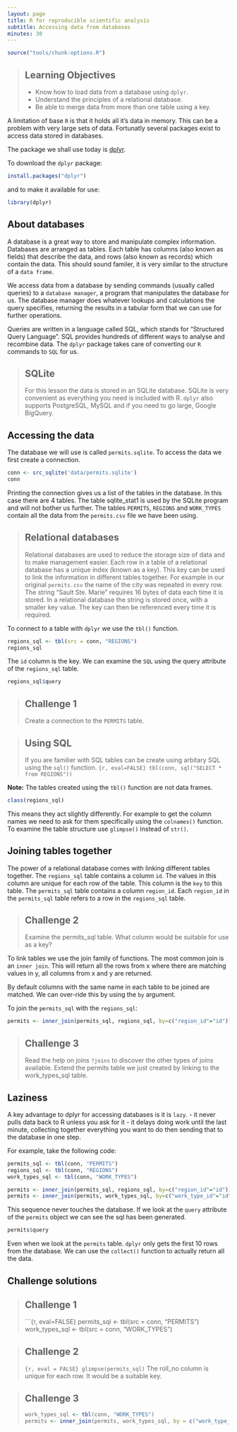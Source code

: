 ```yaml
---
layout: page
title: R for reproducible scientific analysis
subtitle: Accessing data from databases
minutes: 30
---
```


```r
source("tools/chunk-options.R")
```

> ## Learning Objectives {.objectives}
>
> - Know how to load data from a database using `dplyr`.
> - Understand the principles of a relational database.
> - Be able to merge data from more than one table using a key.
>

A limitation of base `R` is that it holds all it's data in memory. This can be a problem with very large sets of data. Fortunatly several packages exist to access data stored in databases.

The package we shall use today is [dplyr](https://cran.r-project.org/web/packages/dplyr/index.html).

To download the `dplyr` package:
```r
install.packages("dplyr")
```

and to make it available for use:
```r
library(dplyr)
```

## About databases

A database is a great way to store and manipulate complex information. Databases are arranged as tables. Each table has columns (also known as fields) that describe the data, and rows (also known as records) which contain the data. This should sound familer, it is very similar to the structure of a `data frame`.

We access data from a database by sending commands (usually called queries) to a `database manager`, a program that manipulates the database for us. The database manager does whatever lookups and calculations the query specifies, returning the results in a tabular form that we can use for further operations.

Queries are written in a language called SQL, which stands for "Structured Query Language". SQL  provides hundreds of different ways to analyse and recombine data. The `dplyr` package takes care of converting our `R` commands to `SQL` for us.

> ## SQLite {.callout}
> For this lesson the data is stored in an SQLite database. SQLite is very convenient as everything you need is included with R. `dplyr` also supports PostgreSQL, MySQL and if you need to go large, Google BigQuery.
>

## Accessing the data
The database we will use is called `permits.sqlite`. To access the data we first create a connection.

```r
conn <- src_sqlite('data/permits.sqlite')
conn
```

Printing the connection gives us a list of the tables in the database. In this case there are 4 tables. The table sqlite_stat1 is used by the SQLite program and will not bother us further. The tables `PERMITS`, `REGIONS` and `WORK_TYPES` contain all the data from the `permits.csv` file we have been using.

> ## Relational databases {.callout}
>
> Relational databases are used to reduce the storage size of data and to make management easier. Each row in a table of a relational database has a unique index (known as a key). This key can be used to link the information in different tables together. 
> For example in our original `permits.csv` the name of the city was repeated in every row. The string "Sault Ste. Marie" requires 16 bytes of data each time it is stored. In a relational database the string is stored once, with a smaller key value. The key can then be referenced every time it is required.
>

To connect to a table with `dplyr` we use the `tbl()` function.
```r
regions_sql <- tbl(src = conn, "REGIONS")
regions_sql
```

The `id` column is the key. We can examine the `SQL` using the query attribute of the `regions_sql` table.

```r
regions_sql$query
```

> ## Challenge 1 {.challenge}
>
> Create a connection to the `PERMITS` table.
>

> ## Using SQL {.callout}
> If you are familier with SQL tables can be create using arbitary SQL using the `sql()` function.
>```{r, eval=FALSE}
> tbl(conn, sql("SELECT * from REGIONS"))
> ```

**Note:** The tables created using the `tbl()` function are not data frames.
```r
class(regions_sql)
```

This means they act slightly differently. For example to get the column names we need to ask for them specifically using the `colnames()` function. To examine the table structure use `glimpse()` instead of `str()`.

## Joining tables together

The power of a relational database comes with linking different tables together. The `regions_sql` table contains a column `id`. The values in this column are unique for each row of the table. This column is the `key` to this table. The `permits_sql` table contains a column `region_id`. Each `region_id` in the `permits_sql` table refers to a row in the `regions_sql` table.

> ## Challenge 2 {.callout}
> Examine the permits_sql table. What column would be suitable for use as a key?
>

To link tables we use the join family of functions. The most common join is an `inner join`. This will return all the rows from x where there are matching values in y, all columns from x and y are returned.

By default columns with the same name in each table to be joined are matched. We can over-ride this by using the `by` argument.

To join the `permits_sql` with the `regions_sql`:
```r
permits <- inner_join(permits_sql, regions_sql, by=c("region_id"="id"))
```

> ## Challenge 3 {.callout}
> Read the help on joins `?joins` to discover the other types of joins available.
> Extend the permits table we just created by linking to the work_types_sql table.
>

## Laziness
A key advantage to dplyr for accessing databases is it is `lazy`. 
 - it never pulls data back to R unless you ask for it
 - it delays doing work until the last minute, collecting together everything you want to do then sending that to the database in one step.
 
For example, take the following code:
```r
permits_sql <- tbl(conn, "PERMITS")
regions_sql <- tbl(conn, "REGIONS")
work_types_sql <- tbl(conn, "WORK_TYPES")

permits <- inner_join(permits_sql, regions_sql, by=c("region_id"="id"))
permits <- inner_join(permits, work_types_sql, by=c("work_type_id"="id"))
```

This sequence never touches the database. If we look at the `query` attribute of the `permits` object we can see the sql has been generated.
```r
permits$query
```

Even when we look at the `permits` table. `dplyr` only gets the first 10 rows from the database. We can use the `collect()` function to actually return all the data.

## Challenge solutions

> ## Challenge 1 {.challenge}
> ```{r, eval=FALSE}
> permits_sql <- tbl(src = conn, "PERMITS")
> work_types_sql <- tbl(src = conn, "WORK_TYPES")

> ## Challenge 2 {.challenge}
> ```{r, eval = FALSE}
> glimpse(permits_sql)
> ```
> The roll_no column is unique for each row. It would be a suitable key.

> ## Challenge 3 {.challenge}
```r
> work_types_sql <- tbl(conn, "WORK_TYPES")
> permits <- inner_join(permits, work_types_sql, by = c("work_type_id" = "id"))
>```
>
